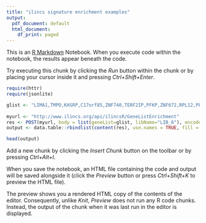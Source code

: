 ```yaml
---
title: "ilincs signature enrichment examples"
output:
  pdf_document: default
  html_document:
    df_print: paged
---
```


This is an [R Markdown](http://rmarkdown.rstudio.com) Notebook. When you execute code within the notebook, the results appear beneath the code. 

Try executing this chunk by clicking the *Run* button within the chunk or by placing your cursor inside it and pressing *Ctrl+Shift+Enter*. 

```r
require(httr)
require(jsonlite)

glist <- "LIMA1,TMPO,KHSRP,C17orf85,ZNF740,TERF2IP,PFKP,ZNF672,RPL12,PPP1R10,PDPK1,RPS6KA3,PRRC2C,NOLC1,UHRF1BP1L,CCNYL1,NFATC2IP,LARP4B,PRRC2A,WDR20,PAK2,NANS,EIF4A3,GPATCH8,MAP3K2,RPS6KA1,BRAF,PLEC,FASN,DPF2,LRWD1,ZC3HC1,DYRK1A,CDK1,RSF1,DDX54,NCOR2,CASC3,JUND,WDR26,SRRM1,HAT1,RBBP6,ABI1,NUP214,SMARCC1,MAP3K7,OCIAD1,KIF4A,CHAMP1,DHX16,UBE2O,THRAP3,ZC3H14,RBM17,FAM129B,TMSB4X,ANLN,AHNAK,MAP4,IQGAP3,FOSL2,FAM76B,ATAD2,ATRIP,TPX2,SYNRG,RBM14,BRD4,GPALPP1,SH3KBP1,MARK2,SRRM2,NUFIP2,ALS2,WAC,ATXN2L,HN1,RNF169,KIAA0930,CLTA,VPRBP,SLC38A1,ULK1,RPS6,NOC2L,HIST1H3A,H3F3A,ESR1,IGFBP2,PGR,RPS6KB1,MYC,PSAT1,GATA3,CAV1,JUN,MAPK14,CHI3L1,WWTR1,STAT3,AR,TSC2,PTCH1,MAML2,CCNB1,CNST,PTEN,BAD,ACACA,PRKCA,EGFR,COMT,CCNE1,MTOR,PRKAA1,CCNE2,YBX1,STMN1,TEP1,PCNA,TPT1,MALT1,FOXO3,MLLT10,FANCE,ETV6,COL6A1,TP53,ERBB2,CDH2,CD4,KIT,SERPINE1,PML,CCND1,FANCA,COL5A1,FGFR2,FN1,STK11,KIAA1324,CDK2,PARP1,MAP2K1,CTNNB1,EN1,IGF1R,GSN,CDH1,RAB25,FGFR1,TAZ,YAP1,BRCA2,JAZF1,MAPK8,RBM15,YWHAZ,PIK3CA,STAT6,BRCA1,CDKN1A,MYH11,ROPN1,MS4A1,TOP2A,CAPN1,CSRP1,AKR1C1,HIST1H1C,HNRNPA2B1,LAMA3,POLR2K,SLC7A2,SQLE,TPD52L2,MAPKAPK3,ALDH5A1,KLF4,KIAA0100,KIAA0355,TXNIP,SLC2A6,NOSIP,SLC29A3,PAK6,CHPT1,TRIB3,C17orf62,DENND2D,NOA1,C9orf3,TUBB"
 
myurl <- "http://www.ilincs.org/api/ilincsR/GeneListEnrichment"
res <- POST(myurl, body = list(geneList=glist, libName="LIB_6"), encode = "form")
output <- data.table::rbindlist(content(res), use.names = TRUE, fill = TRUE)

head(output)
```

Add a new chunk by clicking the *Insert Chunk* button on the toolbar or by pressing *Ctrl+Alt+I*.

When you save the notebook, an HTML file containing the code and output will be saved alongside it (click the *Preview* button or press *Ctrl+Shift+K* to preview the HTML file).

The preview shows you a rendered HTML copy of the contents of the editor. Consequently, unlike *Knit*, *Preview* does not run any R code chunks. Instead, the output of the chunk when it was last run in the editor is displayed.
